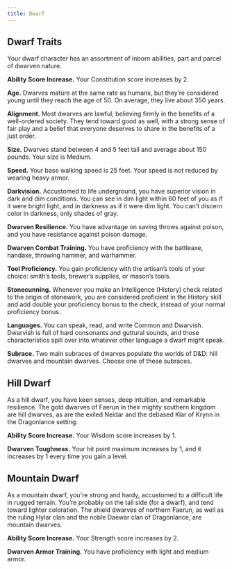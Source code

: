 ```yaml
---
title: Dwarf
---
```


## Dwarf Traits

Your dwarf character has an assortment of inborn abilities, part and parcel of dwarven nature.

**Ability Score Increase.** Your Constitution score increases by 2.

**Age.** Dwarves mature at the same rate as humans, but they’re considered young until they reach the age of 50. On average, they live about 350 years.

**Alignment.** Most dwarves are lawful, believing firmly in the benefits of a well-ordered society. They tend toward good as well, with a strong sense of fair play and a belief that everyone deserves to share in the benefits of a just order.

**Size.** Dwarves stand between 4 and 5 feet tall and average about 150 pounds. Your size is Medium.

**Speed.** Your base walking speed is 25 feet. Your speed is not reduced by wearing heavy armor.

**Darkvision.** Accustomed to life underground, you have superior vision in dark and dim conditions. You can see in dim light within 60 feet of you as if it were bright light, and in darkness as if it were dim light. You can’t discern color in darkness, only shades of gray.

**Dwarven Resilience.** You have advantage on saving throws against poison, and you have resistance against poison damage.

**Dwarven Combat Training.** You have proficiency with the battleaxe, handaxe, throwing hammer, and warhammer.

**Tool Proficiency.** You gain proficiency with the artisan’s tools of your choice: smith’s tools, brewer’s supplies, or mason’s tools.

**Stonecunning.** Whenever you make an Intelligence (History) check related to the origin of stonework, you are considered proficient in the History skill and add double your proficiency bonus to the check, instead of your normal proficiency bonus.

**Languages.** You can speak, read, and write Common and Dwarvish. Dwarvish is full of hard consonants and guttural sounds, and those characteristics spill over into whatever other language a dwarf might speak.

**Subrace.** Two main subraces of dwarves populate the worlds of D&D: hill dwarves and mountain dwarves. Choose one of these subraces.

## Hill Dwarf

As a hill dwarf, you have keen senses, deep intuition, and remarkable resilience. The gold dwarves of Faerun in their mighty southern kingdom are hill dwarves, as are the exiled Neidar and the debased Klar of Krynn in the Dragonlance setting.

**Ability Score Increase.** Your Wisdom score increases by 1.

**Dwarven Toughness.** Your hit point maximum increases by 1, and it increases by 1 every time you gain a level.

## Mountain Dwarf

As a mountain dwarf, you're strong and hardy, accustomed to a difficult life in rugged terrain. You’re probably on the tall side (for a dwarf), and tend toward lighter coloration. The shield dwarves of northern Faerun, as well as the ruling Hylar clan and the noble Daewar clan of Dragonlance, are mountain dwarves.

**Ability Score Increase.** Your Strength score increases by 2.

**Dwarven Armor Training.** You have proficiency with light and medium armor.

